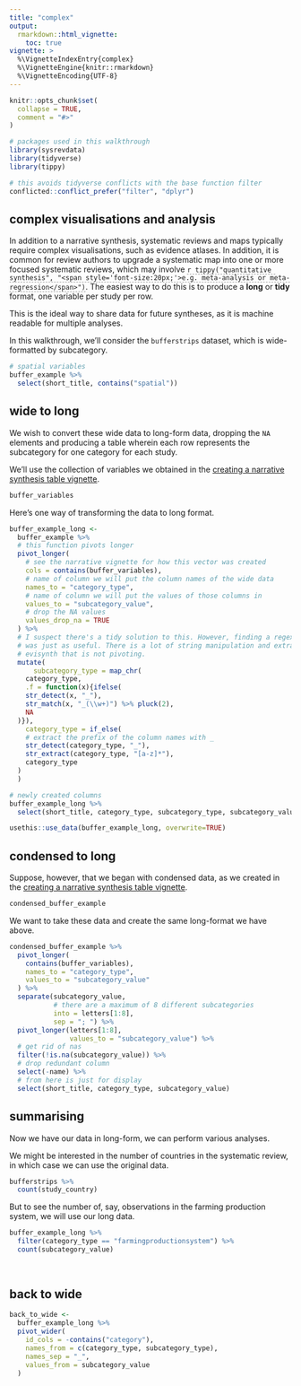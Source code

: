 ```yaml
---
title: "complex"
output: 
  rmarkdown::html_vignette:
    toc: true
vignette: >
  %\VignetteIndexEntry{complex}
  %\VignetteEngine{knitr::rmarkdown}
  %\VignetteEncoding{UTF-8}
---
```

<style>
u.dotted{
  border-bottom: 1px dashed #999;
  text-decoration: none; 
}
</style>
```r
knitr::opts_chunk$set(
  collapse = TRUE,
  comment = "#>"
)
```

```r
# packages used in this walkthrough
library(sysrevdata)
library(tidyverse)
library(tippy)

# this avoids tidyverse conflicts with the base function filter
conflicted::conflict_prefer("filter", "dplyr")
```

## complex visualisations and analysis

In addition to a narrative synthesis, systematic reviews and maps typically require complex visualisations, such as evidence atlases. In addition, it is common for review authors to upgrade a systematic map into one or more focused systematic reviews, which may involve <u class="dotted">`r tippy("quantitative synthesis", "<span style='font-size:20px;'>e.g. meta-analysis or meta-regression</span>")`</u>. The easiest way to do this is to produce a **long** or **tidy** format, one variable per study per row. 

This is the ideal way to share data for future syntheses, as it is machine readable for multiple analyses.

In this walkthrough, we'll consider the `bufferstrips` dataset, which is wide-formatted by subcategory. 

```r
# spatial variables
buffer_example %>% 
  select(short_title, contains("spatial"))
```


## wide to long

We wish to convert these wide data to long-form data, dropping the `NA` elements and producing a table wherein each row represents the subcategory for one category for each study.

We'll use the collection of variables we obtained in the [creating a narrative synthesis table vignette](narrative.html). 

```r
buffer_variables
```

Here's one way of transforming the data to long format. 

```r
buffer_example_long <-
  buffer_example %>%
  # this function pivots longer
  pivot_longer(
    # see the narrative vignette for how this vector was created
    cols = contains(buffer_variables),
    # name of column we will put the column names of the wide data
    names_to = "category_type",
    # name of column we will put the values of those columns in
    values_to = "subcategory_value",
    # drop the NA values
    values_drop_na = TRUE
  ) %>%
  # I suspect there's a tidy solution to this. However, finding a regex solution 
  # was just as useful. There is a lot of string manipulation and extraction in 
  # evisynth that is not pivoting. 
  mutate(
      subcategory_type = map_chr(
    category_type,
    .f = function(x){ifelse(
    str_detect(x, "_"),
    str_match(x, "_(\\w+)") %>% pluck(2),
    NA
  )}),
    category_type = if_else(
    # extract the prefix of the column names with _
    str_detect(category_type, "_"),
    str_extract(category_type, "[a-z]*"),
    category_type
  )
  )

# newly created columns
buffer_example_long %>%
  select(short_title, category_type, subcategory_type, subcategory_value)

```

```r
usethis::use_data(buffer_example_long, overwrite=TRUE)
```


## condensed to long

Suppose, however, that we began with condensed data, as we created in the [creating a narrative synthesis table vignette](narrative.html). 

```r
condensed_buffer_example
```

We want to take these data and create the same long-format we have above.

```r
condensed_buffer_example %>% 
  pivot_longer(
    contains(buffer_variables),
    names_to = "category_type",
    values_to = "subcategory_value"
  ) %>% 
  separate(subcategory_value,
           # there are a maximum of 8 different subcategories
           into = letters[1:8],
           sep = "; ") %>% 
  pivot_longer(letters[1:8],
               values_to = "subcategory_value") %>%
  # get rid of nas
  filter(!is.na(subcategory_value)) %>%
  # drop redundant column
  select(-name) %>% 
  # from here is just for display
  select(short_title, category_type, subcategory_value)


```

## summarising

Now we have our data in long-form, we can perform various analyses.

We might be interested in the number of countries in the systematic review, in which case we can use the original data.

```r
bufferstrips %>% 
  count(study_country)
```

But to see the number of, say, observations in the farming production system, we will use our long data.

```r
buffer_example_long %>%
  filter(category_type == "farmingproductionsystem") %>%
  count(subcategory_value)
  
  
```

## back to wide

```r
back_to_wide <-
  buffer_example_long %>% 
  pivot_wider(
    id_cols = -contains("category"),
    names_from = c(category_type, subcategory_type),
    names_sep = "_",
    values_from = subcategory_value
  ) 

```



